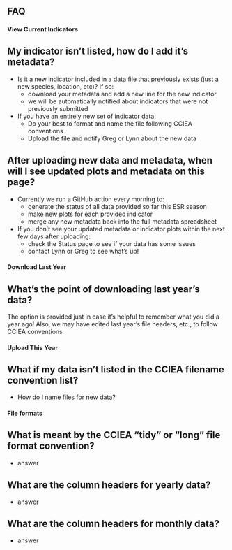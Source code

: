 
## FAQ

#### View Current Indicators

::: {.callout-note collapse="true" icon=false}

## My indicator isn't listed, how do I add it's metadata?

*  Is it a new indicator included in a data file that previously exists (just a new species, location, etc)? If so:
    + download your metadata and add a new line for the new indicator
    + we will be automatically notified about indicators that were not previously submitted
* If you have an entirely new set of indicator data:
    + Do your best to format and name the file following CCIEA conventions
    + Upload the file and notify Greg or Lynn about the new data
    
:::

::: {.callout-note collapse="true" icon=false}

## After uploading new data and metadata, when will I see updated plots and metadata on this page?

*  Currently we run a GitHub action every morning to:
    + generate the status of all data provided so far this ESR season
    + make new plots for each provided indicator
    + merge any new metadata back into the full metadata spreadsheet
* If you don't see your updated metadata or indicator plots within the next few days after uploading:
    + check the Status page to see if your data has some issues
    + contact Lynn or Greg to see what's up!
:::

#### Download Last Year

::: {.callout-note collapse="true" icon=false}

## What's the point of downloading last year's data?

The option is provided just in case it's helpful to remember what you did a year ago! Also, we may have edited last year's file headers, etc., to follow CCIEA conventions
    
:::



#### Upload This Year

::: {.callout-note collapse="true" icon=false}

## What if my data isn't listed in the CCIEA filename convention list?

*  How do I name files for new data?
    
:::

#### File formats

::: {.callout-note collapse="true" icon=false}

## What is meant by the CCIEA "tidy" or "long" file format convention?

*  answer
    
:::

::: {.callout-note collapse="true" icon=false}

## What are the column headers for yearly data?

*  answer
    
:::

::: {.callout-note collapse="true" icon=false}

## What are the column headers for monthly data?

*  answer
    
:::

